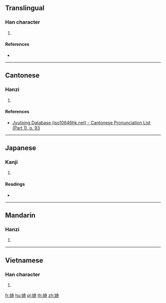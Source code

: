 ==Translingual==

===Han character===
{{Han char|rn=38|rad=女|as=08|sn=11|four=44421|canj=VKMR|ids=⿰女奇}}

# {{defn|Han|sort=女08}}

====References====
* {{Han ref|kx=0264.170|dkj=06401|dj=0531.090|hdz=21057.020|uh=5A4D|ud=23117|bh=D4E5|bd=54501}}

----

==Cantonese==

===Hanzi===
{{yue-hanzi|jyut=[[kei2]]|y=kei2}}

# {{defn|lang=yue|sort=女08}}

====References====
* [http://www.iso10646hk.net/jp/document/download.jsp Jyutping Database (iso10646hk.net) - Cantonese Pronunciation List (Part 1), p. 93]

----

==Japanese==

===Kanji===
{{ja-kanji|grade=|rs=女08}}

# {{defn|lang=ja|sort=女08}}

====Readings====
* {{ja-readings|on=[[き]] (ki)|kun=[[みめよい]] (mimeyoi)}}

----

==Mandarin==

===Hanzi===
{{cmn-hanzi|pin=[[qǐ]] ([[qi3]])|wg=ch'i<sup>3</sup>}}

# {{defn|lang=cmn|sort=女08}}

----

==Vietnamese==

===Han character===
{{vi-hantu|[[gả]]|rs=女08}}

# {{defn|lang=vi|sort=女08}}

[[fr:婍]]
[[hu:婍]]
[[pl:婍]]
[[th:婍]]
[[zh:婍]]